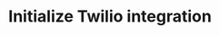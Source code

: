 ---
title: Initialize Twilio integration
openapi: 'POST /api/v1/{persona}/integrations/twilio/init'
---